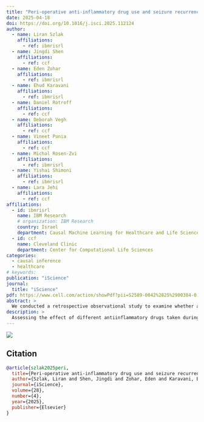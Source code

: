 ```yaml
---
title: "Peri-operative anti-inflammatory drug use and seizure recurrence after resective epilepsy surgery: Target trials emulation"
date: 2025-04-18
doi: https://doi.org/10.1016/j.isci.2025.112124
author:
  - name: Liran Szlak
    affiliations:
      - ref: ibmrisrl
  - name: Jingdi Shen
    affiliations:
      - ref: ccf
  - name: Eden Zohar 
    affiliations:
      - ref: ibmrisrl
  - name: Ehud Karavani 
    affiliations:
      - ref: ibmrisrl
  - name: Daniel Rotroff
    affiliations:
      - ref: ccf
  - name: Deborah Vegh
    affiliations:
      - ref: ccf
  - name: Vineet Punia
    affiliations:
      - ref: ccf
  - name: Michal Rosen-Zvi
    affiliations: 
      - ref: ibmrisrl
  - name: Yishai Shimoni
    affiliations: 
      - ref: ibmrisrl
  - name: Lara Jehi
    affiliations:
      - ref: ccf
affiliations: 
  - id: ibmrisrl
    name: IBM Research
    # organization: IBM Research
    country: Israel
    department: Causal Machine Learning for Healthcare and Life Sciences
  - id: ccf
    name: Cleveland Clinic
    department: Center for Computational Life Sciences
categories:
  - causal inference
  - healthcare
# keywords: 
publication: "iScience"
journal: 
  title: "iScience"
pdf: https://www.cell.com/action/showPdf?pii=S2589-0042%2825%2900384-0
abstract: >
  We conducted a retrospective observational study to examine whether anti-inflammatory medications prescribed peri-operatively of resective brain surgery can reduce long-term seizure recurrence for individuals with drug-resistant focal epilepsy. We used insurance-claims data from across the United States to screen medications prescribed to 1,993 individuals undergoing epilepsy. We then validated the results in a well-characterized cohort of 671 epilepsy patients from a major surgical center. Twelve medications met the screening criteria and were evaluated, identifying dexamethasone and zonisamide as potentially beneficial. Dexamethasone reduced seizure recurrence by 42% over 9 years of follow-up (hazard-ratio = 0.742; 95% CI = 0.662, 0.831), and zonisamide reduced recurrence by 33% (HR = 0.782; 95% CI = 0.667, 0.917). While dexamethasone could not be validated, analysis of zonisamide in the clinical cohort corroborated the beneficial effect (HR = 0.828; 95% CI = 0.706, 0.971). If prospectively validated, this study suggests surgeons could improve long-term outcomes of epilepsy surgery by medically reducing neuro-inflammation in the surgical bed.
description: >
  Assessing the effect of different antiinflammatory drugs taken during brain surgery (focal resections) on long-term recurrence of epileptic seizures.
---
```


:::{.column-page}

![](graphical_abstract-2.jpg)

:::


## Citation
```bibtex
@article{szlak2025peri,
  title={Peri-operative anti-inflammatory drug use and seizure recurrence after resective epilepsy surgery: Target trials emulation},
  author={Szlak, Liran and Shen, Jingdi and Zohar, Eden and Karavani, Ehud and Rotroff, Daniel and Vegh, Deborah and Punia, Vineet and Rosen-Zvi, Michal and Shimoni, Yishai and Jehi, Lara},
  journal={iScience},
  volume={28},
  number={4},
  year={2025},
  publisher={Elsevier}
}
```

